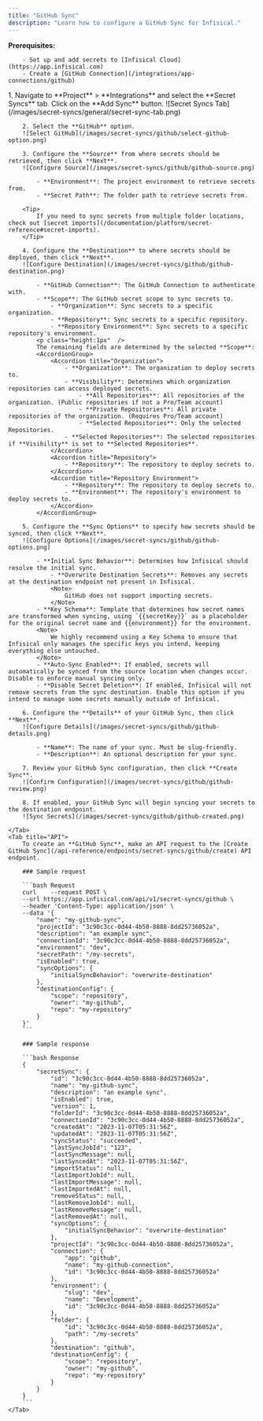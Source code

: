 ```yaml
---
title: "GitHub Sync"
description: "Learn how to configure a GitHub Sync for Infisical."
---
```


**Prerequisites:**

        - Set up and add secrets to [Infisical Cloud](https://app.infisical.com)
        - Create a [GitHub Connection](/integrations/app-connections/github)

<Tabs>
    <Tab title="Infisical UI">
        1. Navigate to **Project** > **Integrations** and select the **Secret Syncs** tab. Click on the **Add Sync** button.
        ![Secret Syncs Tab](/images/secret-syncs/general/secret-sync-tab.png)

        2. Select the **GitHub** option.
        ![Select GitHub](/images/secret-syncs/github/select-github-option.png)

        3. Configure the **Source** from where secrets should be retrieved, then click **Next**.
        ![Configure Source](/images/secret-syncs/github/github-source.png)

            - **Environment**: The project environment to retrieve secrets from.
            - **Secret Path**: The folder path to retrieve secrets from.

        <Tip>
            If you need to sync secrets from multiple folder locations, check out [secret imports](/documentation/platform/secret-reference#secret-imports).
        </Tip>

        4. Configure the **Destination** to where secrets should be deployed, then click **Next**.
        ![Configure Destination](/images/secret-syncs/github/github-destination.png)

            - **GitHub Connection**: The GitHub Connection to authenticate with.
            - **Scope**: The GitHub secret scope to sync secrets to.
                - **Organization**: Sync secrets to a specific organization.
                - **Repository**: Sync secrets to a specific repository.
                - **Repository Environment**: Sync secrets to a specific repository's environment.
            <p class="height:1px"  />
            The remaining fields are determined by the selected **Scope**:
            <AccordionGroup>
                <Accordion title="Organization">
                    - **Organization**: The organization to deploy secrets to.
                    - **Visibility**: Determines which organization repositories can access deployed secrets.
                        - **All Repositories**: All repositories of the organization. (Public repositories if not a Pro/Team account)
                        - **Private Repositories**: All private repositories of the organization. (Requires Pro/Team account)
                        - **Selected Repositories**: Only the selected Repositories.
                    - **Selected Repositories**: The selected repositories if **Visibility** is set to **Selected Repositories**.
                </Accordion>
                <Accordion title="Repository">
                    - **Repository**: The repository to deploy secrets to.
                </Accordion>
                <Accordion title="Repository Environment">
                    - **Repository**: The repository to deploy secrets to.
                    - **Environment**: The repository's environment to deploy secrets to.
                </Accordion>
            </AccordionGroup>

        5. Configure the **Sync Options** to specify how secrets should be synced, then click **Next**.
        ![Configure Options](/images/secret-syncs/github/github-options.png)

            - **Initial Sync Behavior**: Determines how Infisical should resolve the initial sync.
                - **Overwrite Destination Secrets**: Removes any secrets at the destination endpoint not present in Infisical.
                <Note>
                    GitHub does not support importing secrets.
                </Note>
            - **Key Schema**: Template that determines how secret names are transformed when syncing, using `{{secretKey}}` as a placeholder for the original secret name and {{environment}} for the environment.
            <Note>
                We highly recommend using a Key Schema to ensure that Infisical only manages the specific keys you intend, keeping everything else untouched.
            </Note>
            - **Auto-Sync Enabled**: If enabled, secrets will automatically be synced from the source location when changes occur. Disable to enforce manual syncing only.
            - **Disable Secret Deletion**: If enabled, Infisical will not remove secrets from the sync destination. Enable this option if you intend to manage some secrets manually outside of Infisical.

        6. Configure the **Details** of your GitHub Sync, then click **Next**.
        ![Configure Details](/images/secret-syncs/github/github-details.png)

            - **Name**: The name of your sync. Must be slug-friendly.
            - **Description**: An optional description for your sync.

        7. Review your GitHub Sync configuration, then click **Create Sync**.
        ![Confirm Configuration](/images/secret-syncs/github/github-review.png)

        8. If enabled, your GitHub Sync will begin syncing your secrets to the destination endpoint.
        ![Sync Secrets](/images/secret-syncs/github/github-created.png)

    </Tab>
    <Tab title="API">
        To create an **GitHub Sync**, make an API request to the [Create GitHub Sync](/api-reference/endpoints/secret-syncs/github/create) API endpoint.

        ### Sample request

        ```bash Request
        curl    --request POST \
        --url https://app.infisical.com/api/v1/secret-syncs/github \
        --header 'Content-Type: application/json' \
        --data '{
            "name": "my-github-sync",
            "projectId": "3c90c3cc-0d44-4b50-8888-8dd25736052a",
            "description": "an example sync",
            "connectionId": "3c90c3cc-0d44-4b50-8888-8dd25736052a",
            "environment": "dev",
            "secretPath": "/my-secrets",
            "isEnabled": true,
            "syncOptions": {
                "initialSyncBehavior": "overwrite-destination"
            },
            "destinationConfig": {
                "scope": "repository",
                "owner": "my-github",
                "repo": "my-repository"
            }
        }'
        ```

        ### Sample response

        ```bash Response
        {
            "secretSync": {
                "id": "3c90c3cc-0d44-4b50-8888-8dd25736052a",
                "name": "my-github-sync",
                "description": "an example sync",
                "isEnabled": true,
                "version": 1,
                "folderId": "3c90c3cc-0d44-4b50-8888-8dd25736052a",
                "connectionId": "3c90c3cc-0d44-4b50-8888-8dd25736052a",
                "createdAt": "2023-11-07T05:31:56Z",
                "updatedAt": "2023-11-07T05:31:56Z",
                "syncStatus": "succeeded",
                "lastSyncJobId": "123",
                "lastSyncMessage": null,
                "lastSyncedAt": "2023-11-07T05:31:56Z",
                "importStatus": null,
                "lastImportJobId": null,
                "lastImportMessage": null,
                "lastImportedAt": null,
                "removeStatus": null,
                "lastRemoveJobId": null,
                "lastRemoveMessage": null,
                "lastRemovedAt": null,
                "syncOptions": {
                    "initialSyncBehavior": "overwrite-destination"
                },
                "projectId": "3c90c3cc-0d44-4b50-8888-8dd25736052a",
                "connection": {
                    "app": "github",
                    "name": "my-github-connection",
                    "id": "3c90c3cc-0d44-4b50-8888-8dd25736052a"
                },
                "environment": {
                    "slug": "dev",
                    "name": "Development",
                    "id": "3c90c3cc-0d44-4b50-8888-8dd25736052a"
                },
                "folder": {
                    "id": "3c90c3cc-0d44-4b50-8888-8dd25736052a",
                    "path": "/my-secrets"
                },
                "destination": "github",
                "destinationConfig": {
                    "scope": "repository",
                    "owner": "my-github",
                    "repo": "my-repository"
                }
            }
        }
        ```
    </Tab>
</Tabs>

